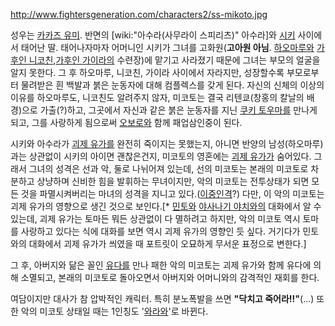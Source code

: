 http://www.fightersgeneration.com/characters2/ss-mikoto.jpg

성우는 [[카카즈 유미]]. 반면의 [wiki:"아수라(사무라이 스피리츠)" 아수라]와 [[시키]] 사이에서 태어난 딸. 태어나자마자 어머니인 시키가 그녀를 고화원('''고아원 아님'''. [[하오마루]]와 [[가후인 니코친]],[[가후인 가이라]]의 수련장)에 맡기고 사라졌기 때문에 그녀는 부모의 얼굴을 알지 못한다. 그 후 하오마루, 니코친, 가이라 사이에서 자라지만, 성장할수록 부모로부터 물려받은 흰 백발과 붉은 눈동자에 대해 컴플렉스를 갖게 된다. 자신의 신체의 이상의 이유를 하오마루도, 니코친도 알려주지 않자, 미코토는 결국 리텐쿄(창홍의 칼날의 배경)으로 가출(?)하고, 그곳에서 자신과 같은 붉은 눈동자를 지닌 [[쿠키 토우마]]를 만나게 되고, 그를 사랑하게 됨으로써 [[오보로]]와 함께 패업삼인중이 된다.

시키와 아수라가 [[괴제 유가]]를 완전히 죽이지는 못했는지, 아니면 반양의 남성(하오마루)과는 상관없이 시키의 아이면 괜찮은건지, 미코토의 영혼에는 [[괴제 유가]]가 숨어있다. 그래서 그녀의 성격은 선과 악, 둘로 나뉘어져 있는데, 선의 미코토는 본래의 미코토로 차분하고 상냥하며 신비한 힘을 발휘하는 무녀이지만, 악의 미코토는 전투상태가 되면 모든 것을 파멸시켜버리는 마녀의 성격을 지니고 있다.([[이중인격]]?) 다만, 이 악의 미코토는 괴제 유가의 영향으로 생긴 것으로 보인다.[* [[민토]]와 [[야사나기 야치]]와의 대화에서 알 수 있는데, 괴제 유가는 토마든 뭐든 상관없이 다 멸하려고 하지만, 악의 미코토 역시 토마를 사랑하고 있다는 식에 대화를 보면 역시 괴제 유가의 영향인 듯 싶다. 거기다가 민토와의 대화에서 괴제 유가가 씌였을 때 포트릿이 오묘하게 무서운 표정으로 변한다.]

그 후, 아버지와 닮은 꼴인 [[유다]]를 만나 패한 악의 미코토는 괴제 유가와 함께 유다에 의해 소멸되고, 본래의 미코토로 돌아오면서 아버지와 어머니와의 감격적인 재회를 한다.

여담이지만 대사가 참 압박적인 캐릭터. 특히 분노폭발을 쓰면 '''"닥치고 죽어라!!"'''(...) 또한 악의 미코토 상태일 때는 1인칭도 '[[와라와]]'로 바뀐다.
